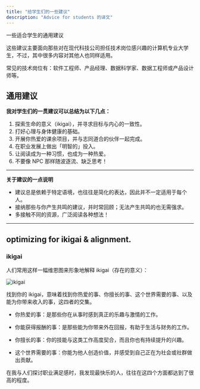 ```yaml
---
title: "给学生们的一些建议"
description: "Advice for students 的译文"
---
```


一些适合学生的通用建议

这些建议主要面向那些对在现代科技公司担任技术岗位感兴趣的计算机专业大学生，不过，其中很多内容对其他人也同样适用。

常见的技术岗位有：软件工程师、产品经理、数据科学家、数据工程师或产品设计师等。

## 通用建议

**我对学生们的一贯建议可以总结为以下几点：**

1. 探索生命的意义（ikigai），并寻求目标与内心的一致性。
2. 打好心理与身体健康的基础。
3. 开展你热爱的课余项目，并与志同道合的伙伴一起完成。
4. 在职业发展上做出「明智的」投入。
5. 让阅读成为一种习惯，也成为一种热爱。
6. 不要像 NPC 那样随波逐流、缺乏思考！

---

**关于建议的一点说明**

- 建议总是依赖于特定语境，也往往是简化的表达，因此并不一定适用于每个人。
- 接纳那些与你产生共鸣的建议，并时常回顾；无法产生共鸣的也无需强求。
- 多接触不同的资源，广泛阅读各种想法！

---

## optimizing for ikigai & alignment.

### ikigai

人们常用这样一幅维恩图来形象地解释 ikigai（存在的意义）：

![ikigai](/ikigai.avif)

找到你的 ikigai，意味着找到你热爱的事、你擅长的事、这个世界需要的事、以及能为你带来收入的事，这四者的交集。

- 你热爱的事：是那些你在从事时感到真正的乐趣与激情的工作。

- 你能获得报酬的事：是那些能为你带来外在回报，有助于生活与财务的工作。

- 你擅长的事：你的技能与这类工作高度契合，而且你也有持续提升的兴趣。

- 这个世界需要的事：你能为他人创造价值，并感受到自己正在为社会或社群做出贡献。

在我与人们探讨职业满足感时，我发现最快乐的人，往往在这四个方面都达到了很高的程度。